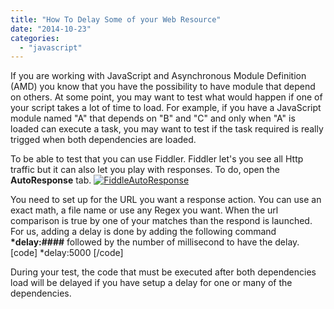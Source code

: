 ```yaml
---
title: "How To Delay Some of your Web Resource"
date: "2014-10-23"
categories: 
  - "javascript"
---
```


If you are working with JavaScript and Asynchronous Module Definition (AMD) you know that you have the possibility to have module that depend on others. At some point, you may want to test what would happen if one of your script takes a lot of time to load. For example, if you have a JavaScript module named "A" that depends on "B" and "C" and only when "A" is loaded can execute a task, you may want to test if the task required is really trigged when both dependencies are loaded.

To be able to test that you can use Fiddler. Fiddler let's you see all Http traffic but it can also let you play with responses. To do, open the **AutoResponse** tab. [![FiddleAutoResponse](http://patrickdesjardins.com/blog/wp-content/uploads/2014/08/FiddleAutoResponse-400x210.png)](http://patrickdesjardins.com/blog/how-to-delay-some-of-your-web-resource/fiddleautoresponse)

You need to set up for the URL you want a response action. You can use an exact math, a file name or use any Regex you want. When the url comparison is true by one of your matches than the respond is launched. For us, adding a delay is done by adding the following command **\*delay:####** followed by the number of millisecond to have the delay. \[code\] \*delay:5000 \[/code\]

During your test, the code that must be executed after both dependencies load will be delayed if you have setup a delay for one or many of the dependencies.

